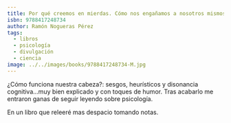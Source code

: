 ```yaml
---
title: Por qué creemos en mierdas. Cómo nos engañamos a nosotros mismos
isbn: 9788417248734
author: Ramón Nogueras Pérez
tags:
  - libros
  - psicología
  - divulgación
  - ciencia
image: ../../images/books/9788417248734-M.jpg
---
```


¿Cómo funciona nuestra cabeza?: sesgos, heurísticos y disonancia cognitiva...muy bien explicado y con toques de humor. Tras acabarlo me entraron ganas de seguir leyendo sobre psicología.

En un libro que releeré mas despacio tomando notas.
